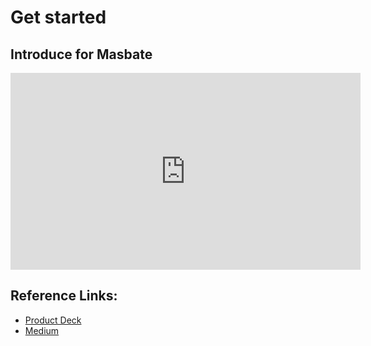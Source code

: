 ---
---

# Get started

## Introduce for <b className="notranslate">Masbate</b>

<iframe
  width="560"
  height="315"
  src="https://www.youtube.com/embed/_0nU3wn2O9s"
  frameborder="0"
  allow="accelerometer; autoplay; clipboard-write; encrypted-media; gyroscope; picture-in-picture"
  allowfullscreen
></iframe>

## Reference Links:

- [Product Deck](https://deck.masbate.xyz)
- [Medium](https://medium.com/@masbate1688)
